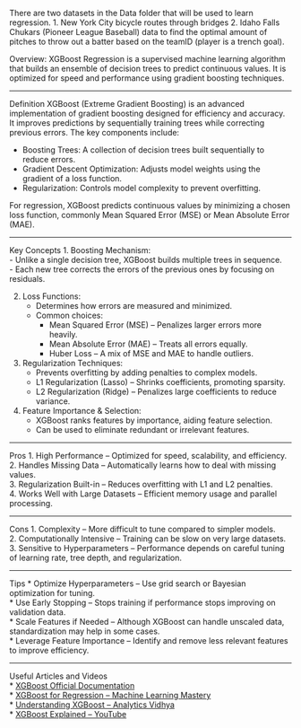 There are two datasets in the Data folder that will be used to learn regression.
1. New York City bicycle routes through bridges
2. Idaho Falls Chukars (Pioneer League Baseball) data to find the optimal amount of pitches to throw out a batter based on the teamID (player is a trench goal).

Overview:
XGBoost Regression is a supervised machine learning algorithm that builds an ensemble of decision trees to predict continuous values. It is optimized for speed and performance using gradient boosting techniques.

---


Definition
XGBoost (Extreme Gradient Boosting) is an advanced implementation of gradient boosting designed for efficiency and accuracy. It improves predictions by sequentially training trees while correcting previous errors. The key components include:  

* Boosting Trees: A collection of decision trees built sequentially to reduce errors.  
* Gradient Descent Optimization: Adjusts model weights using the gradient of a loss function.  
* Regularization: Controls model complexity to prevent overfitting.  

For regression, XGBoost predicts continuous values by minimizing a chosen loss function, commonly Mean Squared Error (MSE) or Mean Absolute Error (MAE).  


---


Key Concepts
1. Boosting Mechanism:  
   - Unlike a single decision tree, XGBoost builds multiple trees in sequence.  
   - Each new tree corrects the errors of the previous ones by focusing on residuals.  

2. Loss Functions:  
   - Determines how errors are measured and minimized.  
   - Common choices:  
     * Mean Squared Error (MSE) – Penalizes larger errors more heavily.  
     * Mean Absolute Error (MAE) – Treats all errors equally.  
     * Huber Loss – A mix of MSE and MAE to handle outliers.  

3. Regularization Techniques:  
   - Prevents overfitting by adding penalties to complex models.  
   - L1 Regularization (Lasso) – Shrinks coefficients, promoting sparsity.  
   - L2 Regularization (Ridge) – Penalizes large coefficients to reduce variance.  

4. Feature Importance & Selection:  
   - XGBoost ranks features by importance, aiding feature selection.  
   - Can be used to eliminate redundant or irrelevant features.  


---


Pros 
1. High Performance – Optimized for speed, scalability, and efficiency.  
2. Handles Missing Data – Automatically learns how to deal with missing values.  
3. Regularization Built-in – Reduces overfitting with L1 and L2 penalties.  
4. Works Well with Large Datasets – Efficient memory usage and parallel processing.  


---


Cons 
1. Complexity – More difficult to tune compared to simpler models.  
2. Computationally Intensive – Training can be slow on very large datasets.  
3. Sensitive to Hyperparameters – Performance depends on careful tuning of learning rate, tree depth, and regularization.  


---


Tips 
* Optimize Hyperparameters – Use grid search or Bayesian optimization for tuning.  
* Use Early Stopping – Stops training if performance stops improving on validation data.  
* Scale Features if Needed – Although XGBoost can handle unscaled data, standardization may help in some cases.  
* Leverage Feature Importance – Identify and remove less relevant features to improve efficiency.  


---


Useful Articles and Videos  
* [XGBoost Official Documentation](https://xgboost.readthedocs.io/en/stable/tutorials/model.html)  
* [XGBoost for Regression – Machine Learning Mastery](https://machinelearningmastery.com/xgboost-for-regression/)  
* [Understanding XGBoost – Analytics Vidhya](https://www.analyticsvidhya.com/blog/2016/01/xgboost-algorithm-easy-steps/)  
* [XGBoost Explained – YouTube](https://www.youtube.com/watch?v=OtD8wVaFm6E)  

